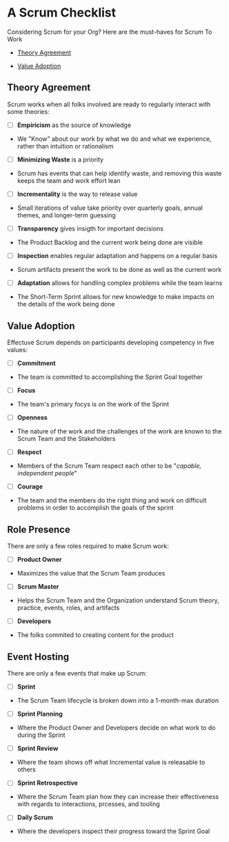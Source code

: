 # A Scrum Checklist

Considering Scrum for your Org? Here are the must-haves for Scrum To Work

- [Theory Agreement](#theory-agreement)

- [Value Adoption](#value-adoption)

## Theory Agreement

Scrum works when all folks involved are ready to regularly interact with some theories:

- [ ] **Empiricism** as the source of knowledge

- We "Know" about our work by what we do and what we experience, rather than intuition or rationalism

- [ ] **Minimizing Waste** is a priority

- Scrum has events that can help identify waste, and removing this waste keeps the team and work effort lean

- [ ] **Incrementality** is the way to release value

- Small iterations of value take priority over quarterly goals, annual themes, and longer-term guessing

- [ ] **Transparency** gives insigth for important decisions

- The Product Backlog and the current work being done are visible

- [ ] **Inspection** enables regular adaptation and happens on a regular basis

- Scrum artifacts present the work to be done as well as the current work

- [ ] **Adaptation** allows for handling complex problems while the team learns

- The Short-Term Sprint allows for new knowledge to make impacts on the details of the work being done

## Value Adoption

Effectuve Scrum depends on participants developing competency in five values:

- [ ] **Commitment**

- The team is committed to accomplishing the Sprint Goal together

- [ ] **Focus**

- The team's primary focys is on the work of the Sprint

- [ ] **Openness**

- The nature of the work and the challenges of the work are known to the Scrum Team and the Stakeholders

- [ ] **Respect**

- Members of the Scrum Team respect each other to be "_capable, independent people_"

- [ ] **Courage**

- The team and the members do the right thing and work on difficult problems in order to accomplish the goals of the sprint

## Role Presence

There are only a few roles required to make Scrum work:

- [ ] **Product Owner**

- Maximizes the value that the Scrum Team produces

- [ ] **Scrum Master**

- Helps the Scrum Team and the Organization understand Scrum theory, practice, events, roles, and artifacts

- [ ] **Developers**

- The folks commited to creating content for the product

## Event Hosting

There are only a few events that make up Scrum:

- [ ] **Sprint**

- The Scrum Team lifecycle is broken down into a 1-month-max duration

- [ ] **Sprint Planning**

- Where the Product Owner and Developers decide on what work to do during the Sprint

- [ ] **Sprint Review**

- Where the team shows off what Incremental value is releasable to others

- [ ] **Sprint Retrospective**

- Where the Scrum Team plan how they can increase their effectiveness with regards to interactions, prcesses, and tooling

- [ ] **Daily Scrum**

- Where the developers inspect their progress toward the Sprint Goal
